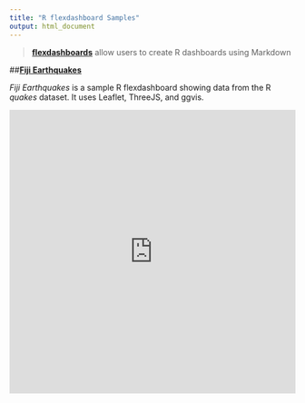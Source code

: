 ```yaml
---
title: "R flexdashboard Samples"
output: html_document
---
```


>[__flexdashboards__](https://www.rstudio.com/resources/webinars/introducing-flexdashboards) allow users to create R dashboards using Markdown

##[__Fiji Earthquakes__](http://bluegranite.github.io/FlexDashboards/earthquakes.html)

_Fiji Earthquakes_ is a sample R flexdashboard showing data from the R _quakes_ dataset. It uses Leaflet, ThreeJS, and ggvis.

<iframe src="http://bluegranite.github.io/FlexDashboards/earthquakes.html" width = "100%" height = "500" scrolling="no" frameborder="0"></iframe>